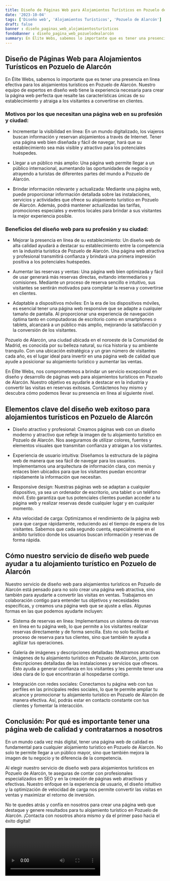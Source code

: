 ```yaml
---
title: Diseño de Páginas Web para Alojamientos Turísticos en Pozuelo de Alarcón
date: '2023-10-04'
tags: ['Diseño web', 'Alojamientos Turísticos', 'Pozuelo de Alarcón']
draft: false
banner : diseño_paginas_web_alojamientosturísticos
fondoBanner : diseño_pagina_web_pozuelodealarcón
summary: En Élite Webs, sabemos lo importante que es tener una presencia en línea efectiva para los alojamientos turísticos en Pozuelo de Alarcón. Nuestro equipo de expertos en diseño web tiene la experiencia necesaria para crear la página web perfecta que resalte las características únicas de su establecimiento y atraiga a los visitantes a convertirse en clientes.
---
```


## Diseño de Páginas Web para Alojamientos Turísticos en Pozuelo de Alarcón

En Élite Webs, sabemos lo importante que es tener una presencia en línea efectiva para los alojamientos turísticos en Pozuelo de Alarcón. Nuestro equipo de expertos en diseño web tiene la experiencia necesaria para crear la página web perfecta que resalte las características únicas de su establecimiento y atraiga a los visitantes a convertirse en clientes.

### Motivos por los que necesitan una página web en su profesión y ciudad:

- Incrementar la visibilidad en línea: En un mundo digitalizado, los viajeros buscan información y reservan alojamientos a través de Internet. Tener una página web bien diseñada y fácil de navegar, hará que su establecimiento sea más visible y atractivo para los potenciales huéspedes.

- Llegar a un público más amplio: Una página web permite llegar a un público internacional, aumentando las oportunidades de negocio y atrayendo a turistas de diferentes partes del mundo a Pozuelo de Alarcón.

- Brindar información relevante y actualizada: Mediante una página web, puede proporcionar información detallada sobre las instalaciones, servicios y actividades que ofrece su alojamiento turístico en Pozuelo de Alarcón. Además, podrá mantener actualizadas las tarifas, promociones especiales y eventos locales para brindar a sus visitantes la mejor experiencia posible.

### Beneficios del diseño web para su profesión y su ciudad:

- Mejorar la presencia en línea de su establecimiento: Un diseño web de alta calidad ayudará a destacar su establecimiento entre la competencia en la industria turística de Pozuelo de Alarcón. Una página web atractiva y profesional transmitirá confianza y brindará una primera impresión positiva a los potenciales huéspedes.

- Aumentar las reservas y ventas: Una página web bien optimizada y fácil de usar generará más reservas directas, evitando intermediarios y comisiones. Mediante un proceso de reserva sencillo e intuitivo, sus visitantes se sentirán motivados para completar la reserva y convertirse en clientes.

- Adaptable a dispositivos móviles: En la era de los dispositivos móviles, es esencial tener una página web responsive que se adapte a cualquier tamaño de pantalla. Al proporcionar una experiencia de navegación óptima tanto en computadoras de escritorio como en smartphones o tablets, alcanzará a un público más amplio, mejorando la satisfacción y la conversión de los visitantes.

Pozuelo de Alarcón, una ciudad ubicada en el noroeste de la Comunidad de Madrid, es conocida por su belleza natural, su rica historia y su ambiente tranquilo. Con una ubicación estratégica y un gran número de visitantes cada año, es el lugar ideal para invertir en una página web de calidad que ayude a posicionar su alojamiento turístico y aumentar las ventas.

En Élite Webs, nos comprometemos a brindar un servicio excepcional en diseño y desarrollo de páginas web para alojamientos turísticos en Pozuelo de Alarcón. Nuestro objetivo es ayudarle a destacar en la industria y convertir las visitas en reservas exitosas. Contáctenos hoy mismo y descubra cómo podemos llevar su presencia en línea al siguiente nivel.

<GifSeo />

<Cta />

## Elementos clave del diseño web exitoso para alojamientos turísticos en Pozuelo de Alarcón

- Diseño atractivo y profesional: Creamos páginas web con un diseño moderno y atractivo que refleje la imagen de tu alojamiento turístico en Pozuelo de Alarcón. Nos aseguramos de utilizar colores, fuentes y elementos visuales que transmitan confianza y atraigan a los visitantes.

- Experiencia de usuario intuitiva: Diseñamos la estructura de la página web de manera que sea fácil de navegar para los usuarios. Implementamos una arquitectura de información clara, con menús y enlaces bien ubicados para que los visitantes puedan encontrar rápidamente la información que necesitan.

- Responsive design: Nuestras páginas web se adaptan a cualquier dispositivo, ya sea un ordenador de escritorio, una tablet o un teléfono móvil. Esto garantiza que tus potenciales clientes puedan acceder a tu página web y realizar reservas desde cualquier lugar y en cualquier momento.

- Alta velocidad de carga: Optimizamos el rendimiento de la página web para que cargue rápidamente, reduciendo así el tiempo de espera de los visitantes. Sabemos que cada segundo cuenta, especialmente en el ámbito turístico donde los usuarios buscan información y reservas de forma rápida.

## Cómo nuestro servicio de diseño web puede ayudar a tu alojamiento turístico en Pozuelo de Alarcón

Nuestro servicio de diseño web para alojamientos turísticos en Pozuelo de Alarcón está pensado para no solo crear una página web atractiva, sino también para ayudarte a convertir las visitas en ventas. Trabajamos en colaboración contigo para entender tus objetivos y necesidades específicas, y creamos una página web que se ajuste a ellas. Algunas formas en las que podemos ayudarte incluyen:

- Sistema de reservas en línea: Implementamos un sistema de reservas en línea en tu página web, lo que permite a los visitantes realizar reservas directamente y de forma sencilla. Esto no solo facilita el proceso de reserva para tus clientes, sino que también te ayuda a agilizar tus operaciones.

- Galería de imágenes y descripciones detalladas: Mostramos atractivas imágenes de tu alojamiento turístico en Pozuelo de Alarcón, junto con descripciones detalladas de las instalaciones y servicios que ofreces. Esto ayuda a generar confianza en los visitantes y les permite tener una idea clara de lo que encontrarán al hospedarse contigo.

- Integración con redes sociales: Conectamos tu página web con tus perfiles en las principales redes sociales, lo que te permite ampliar tu alcance y promocionar tu alojamiento turístico en Pozuelo de Alarcón de manera efectiva. Así, podrás estar en contacto constante con tus clientes y fomentar la interacción.

## Conclusión: Por qué es importante tener una página web de calidad y contratarnos a nosotros

En un mundo cada vez más digital, tener una página web de calidad es fundamental para cualquier alojamiento turístico en Pozuelo de Alarcón. No solo te permite llegar a un público mayor, sino que también mejora la imagen de tu negocio y te diferencia de la competencia.

Al elegir nuestro servicio de diseño web para alojamientos turísticos en Pozuelo de Alarcón, te aseguras de contar con profesionales especializados en SEO y en la creación de páginas web atractivas y efectivas. Nuestro enfoque en la experiencia de usuario, el diseño intuitivo y la optimización de velocidad de carga nos permite convertir las visitas en ventas y maximizar el retorno de inversión.

No te quedes atrás y confía en nosotros para crear una página web que destaque y genere resultados para tu alojamiento turístico en Pozuelo de Alarcón. ¡Contacta con nosotros ahora mismo y da el primer paso hacia el éxito digital!

<Video />

<CtaBot job='Alojamientos Turísticos' city='Pozuelo de Alarcón'/>

<Gmaps query='Pozuelo de Alarcón+españa+maps' />